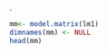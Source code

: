 
\solution.
```r
mm<- model.matrix(lm1)
dimnames(mm) <- NULL
head(mm)
```

\grade{
1 point for intercept and covariate columns; 1 point for basic setup of binary columns for kicker; 1 point for getting the factor level coding right (e.g., no factor for the first kicker)
}